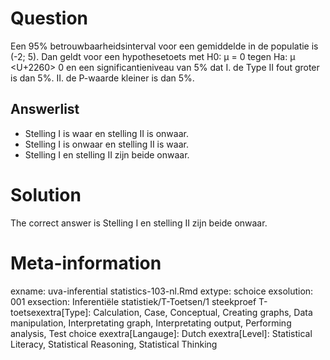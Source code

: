 Question
========

Een 95% betrouwbaarheidsinterval voor een gemiddelde in de populatie is (-2; 5). Dan geldt voor een hypothesetoets met H0: µ = 0 tegen Ha: µ <U+2260> 0 en een significantieniveau van 5% dat
I. de Type II fout groter is dan 5%.
II. de P-waarde kleiner is dan 5%. 

Answerlist
----------
* Stelling I is waar en stelling II is onwaar.
* Stelling I is onwaar en stelling II is waar.
* Stelling I en stelling II zijn beide onwaar.

Solution
========

The correct answer is  Stelling I en stelling II zijn beide onwaar. 

Meta-information
================
exname: uva-inferential statistics-103-nl.Rmd 
extype: schoice 
exsolution: 001 
exsection: Inferentiële statistiek/T-Toetsen/1 steekproef T-toetsexextra[Type]: Calculation, Case, Conceptual, Creating graphs, Data manipulation, Interpretating graph, Interpretating output, Performing analysis, Test choice 
exextra[Langauge]: Dutch 
exextra[Level]: Statistical Literacy, Statistical Reasoning, Statistical Thinking 
